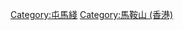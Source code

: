 {{commonscat|Ma On Shan Line}}
{{catmore}}
[[Category:屯馬綫|Category:屯馬綫]]
[[Category:馬鞍山_(香港)|Category:馬鞍山 (香港)]]